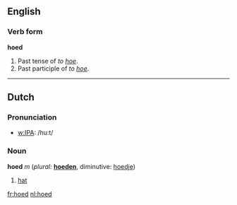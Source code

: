 ==English==
===Verb form===
'''hoed'''

#Past tense of ''to [[hoe]]''.
#Past participle of ''to [[hoe]]''.

----
==Dutch==
===Pronunciation===
*[[w:IPA]]: /hu:t/

===Noun===
'''hoed''' ''m'' (''plural:'' '''[[hoeden]]''', diminutive: [[hoedje]]) 

#[[hat]]
[[fr:hoed]]
[[nl:hoed]]
